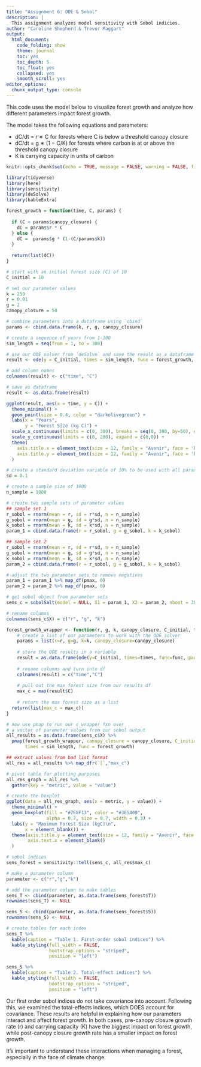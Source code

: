 ```yaml
---
title: "Assignment 6: ODE & Sobol"
description: |
  This assignment analyzes model sensitivity with Sobol indicies. 
author: "Caroline Shepherd & Trevor Maggart"
output:
  html_document:
    code_folding: show
    theme: journal
    toc: yes
    toc_depth: 5
    toc_float: yes
    collapsed: yes
    smooth_scroll: yes
editor_options: 
  chunk_output_type: console
---
```


This code uses the model below to visualize forest growth and analyze how different parameters impact forest growth.

The model takes the following equations and parameters:

- dC/dt = r ∗ C for forests where C is below a threshold canopy closure
- dC/dt = g ∗ (1 − C/K) for forests where carbon is at or above the threshold canopy closure
- K is carrying capacity in units of carbon

```r
knitr::opts_chunk$set(echo = TRUE, message = FALSE, warning = FALSE, fig.align='center')

library(tidyverse)
library(here)
library(sensitivity)
library(deSolve)
library(kableExtra)
```

```r
forest_growth = function(time, C, params) {
 
  if (C < params$canopy_closure) {
    dC = params$r * C
  } else {
    dC =  params$g * (1-(C/params$k))
  }
             
  return(list(dC)) 
}
```


```r
# start with an initial forest size (C) of 10
C_initial = 10

# set our parameter values
k = 250
r = 0.01
g = 2
canopy_closure = 50

# combine parameters into a dataframe using `cbind`
params <- cbind.data.frame(k, r, g, canopy_closure)

# create a sequence of years from 1-300
sim_length = seq(from = 1, to = 300)

# use our ODE solver from `deSolve` and save the result as a dataframe
result <- ode(y = C_initial, times = sim_length, func = forest_growth, parms = params)

# add column names
colnames(result) <- c("time", "C")

# save as dataframe
result <- as.data.frame(result)
```

```r
ggplot(result, aes(x = time, y = C)) + 
  theme_minimal() +
  geom_point(size = 0.4, color = "darkolivegreen") +
  labs(x = "Years",
       y = "Forest Size (kg C)") +
  scale_x_continuous(limits = c(0, 300), breaks = seq(0, 300, by=50), expand = c(0,0)) +
  scale_y_continuous(limits = c(0, 200), expand = c(0,0)) +
  theme(
    axis.title.x = element_text(size = 12, family = "Avenir", face = 'bold', vjust = -0.5),
    axis.title.y = element_text(size = 12, family = "Avenir", face = 'bold', vjust = 2)
  )
```
```r
# create a standard deviation variable of 10% to be used with all parameters
sd = 0.1

# create a sample size of 1000
n_sample = 1000

# create two sample sets of parameter values
## sample set 1
r_sobol = rnorm(mean = r, sd = r*sd, n = n_sample)
g_sobol = rnorm(mean = g, sd = g*sd, n = n_sample)
k_sobol = rnorm(mean = k, sd = k*sd, n = n_sample)
param_1 = cbind.data.frame(r = r_sobol, g = g_sobol, k = k_sobol)

## sample set 2
r_sobol = rnorm(mean = r, sd = r*sd, n = n_sample)
g_sobol = rnorm(mean = g, sd = g*sd, n = n_sample)
k_sobol = rnorm(mean = k, sd = k*sd, n = n_sample)
param_2 = cbind.data.frame(r = r_sobol, g = g_sobol, k = k_sobol)

# adjust the two parameter sets to remove negatives
param_1 = param_1 %>% map_df(pmax, 0)
param_2 = param_2 %>% map_df(pmax, 0)

# get sobol object from parameter sets
sens_c = sobolSalt(model = NULL, X1 = param_1, X2 = param_2, nboot = 300)

# rename columns
colnames(sens_c$X) = c("r", "g", "k")
```

```r
forest_growth_wrapper <- function(r, g, k, canopy_closure, C_initial, times, func) {
    # create a list of our parameters to work with the ODE solver
    params = list(r=r, g=g, k=k, canopy_closure=canopy_closure)
    
    # store the ODE results in a variable
    result = as.data.frame(ode(y=C_initial, times=times, func=func, parms=params))
    
    # rename columns and turn into df
    colnames(result) = c("time","C")
    
    # pull out the max forest size from our results df
    max_c = max(result$C)
    
    # return the max forest size as a list
  return(list(max_c = max_c))
}

# now use pmap to run our c_wrapper fxn over 
# a vector of parameter values from our sobol output
all_results = as.data.frame(sens_c$X) %>% 
  pmap(forest_growth_wrapper, canopy_closure = canopy_closure, C_initial = C_initial, 
       times = sim_length, func = forest_growth)

## extract values from bad list format
all_res = all_results %>% map_dfr(`[`,"max_c")
```


```r
# pivot table for plotting purposes
all_res_graph = all_res %>% 
  gather(key = "metric", value = "value")

# create the boxplot
ggplot(data = all_res_graph, aes(x = metric, y = value)) +
  theme_minimal() +
  geom_boxplot(fill = "#7E8F13", color = "#3E5409",
               alpha = 0.7, size = 0.7, width = 0.3) +
  labs(y = "Maximum Forest Size (kgC)\n",
       x = element_blank()) +
  theme(axis.title.y = element_text(size = 12, family = "Avenir", face = 'bold'),
        axis.text.x = element_blank()
  )
```

```r
# sobol indices
sens_forest = sensitivity::tell(sens_c, all_res$max_c)

# make a parameter column
parameter <- c("r","g","k")

# add the parameter column to make tables
sens_T <- cbind(parameter, as.data.frame(sens_forest$T))
rownames(sens_T) <- NULL

sens_S <- cbind(parameter, as.data.frame(sens_forest$S))
rownames(sens_S) <- NULL

# create tables for each index
sens_T %>% 
  kable(caption = "Table 1. First-order sobol indices") %>% 
  kable_styling(full_width = FALSE,
                bootstrap_options = "striped",
                position = "left")

sens_S %>% 
  kable(caption = "Table 2. Total-effect indices") %>% 
  kable_styling(full_width = FALSE,
                bootstrap_options = "striped",
                position = "left")
```

Our first order sobol indices do not take covariance into account. Following this, we examined the total-effects indices, which DOES account for covariance. These results are helpful in explaining how our parameters interact and affect forest growth. In both cases, pre-canopy closure growth rate (r) and carrying capacity (K) have the biggest impact on forest growth, while post-canopy closure growth rate has a smaller impact on forest growth.

It's important to understand these interactions when managing a forest, especially in the face of climate change. 
